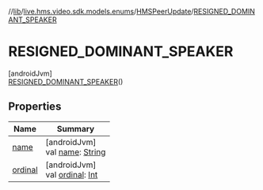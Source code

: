 //[lib](/api-reference/android/v2/home/content)/[live.hms.video.sdk.models.enums](../../index)/[HMSPeerUpdate](../index)/[RESIGNED_DOMINANT_SPEAKER](index)

# RESIGNED_DOMINANT_SPEAKER

[androidJvm]\
[RESIGNED_DOMINANT_SPEAKER](index)()

## Properties

| Name               | Summary                                                                                                              |
| ------------------ | -------------------------------------------------------------------------------------------------------------------- |
| [name](name)       | [androidJvm]<br />val [name](name): [String](https://kotlinlang.org/api/latest/jvm/stdlib/kotlin/-string/index.html) |
| [ordinal](ordinal) | [androidJvm]<br />val [ordinal](ordinal): [Int](https://kotlinlang.org/api/latest/jvm/stdlib/kotlin/-int/index.html) |
